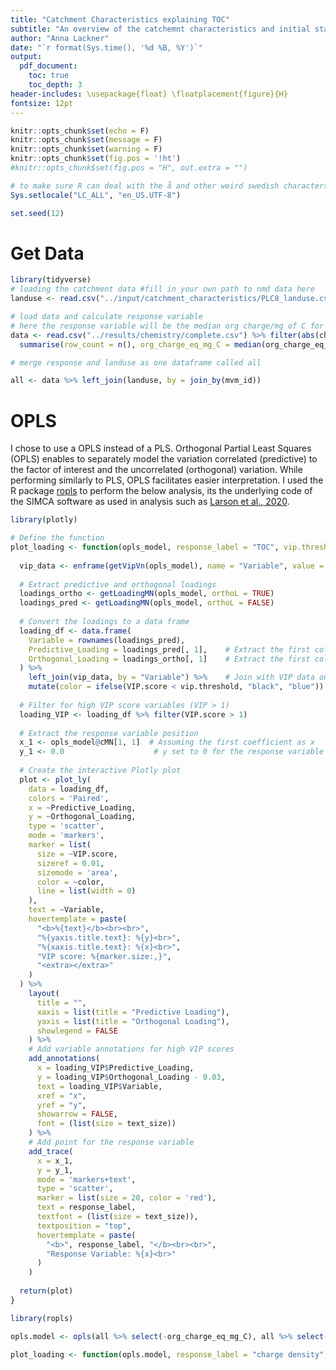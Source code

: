 ---
title: "Catchment Characteristics explaining TOC"
subtitle: "An overview of the catchemnt characteristics and initial statistics run for explaing TOC concentrations in the SMED brownification project " 
author: "Anna Lackner"
date: "`r format(Sys.time(), '%d %B, %Y')`"
output:
  pdf_document:
    toc: true
    toc_depth: 3
header-includes: \usepackage{float} \floatplacement{figure}{H}
fontsize: 12pt
---

```{r, echo = F, results = FALSE, include = F}
knitr::opts_chunk$set(echo = F)
knitr::opts_chunk$set(message = F)
knitr::opts_chunk$set(warning = F)
knitr::opts_chunk$set(fig.pos = '!ht')
#knitr::opts_chunk$set(fig.pos = "H", out.extra = "")

# to make sure R can deal with the å and other weird swedish characters
Sys.setlocale("LC_ALL", "en_US.UTF-8")

set.seed(12)
```

\newpage

# Get Data

```{r}
library(tidyverse)
# loading the catchment data #fill in your own path to nmd data here
landuse <- read.csv("../input/catchment_characteristics/PLC8_landuse.csv")
```

```{r}
# load data and calculate response variable
# here the response variable will be the median org charge/mg of C for any stations that has more than 10 samples 
data <- read.csv("../results/chemistry/complete.csv") %>% filter(abs(charge_diff) < 0.5) %>% select(mvm_id, org_charge_eq_mg_C) %>% group_by(mvm_id) %>%
  summarise(row_count = n(), org_charge_eq_mg_C = median(org_charge_eq_mg_C)) %>% filter (row_count > 10) %>% select(-row_count)

# merge response and landuse as one dataframe called all

all <- data %>% left_join(landuse, by = join_by(mvm_id))

```


# OPLS

I chose to use a OPLS instead of a PLS. Orthogonal Partial Least Squares (OPLS) enables to separately model the variation correlated (predictive) to the factor of interest and the uncorrelated (orthogonal) variation. While performing similarly to PLS, OPLS facilitates easier interpretation. I used the R package [ropls](https://rdrr.io/bioc/ropls/man/opls.html) to perform the below analysis, its the underlying code of the SIMCA software as used in analysis such as [Larson et al., 2020](https://hess.copernicus.org/articles/26/4837/2022/).



```{r}
library(plotly)

# Define the function
plot_loading <- function(opls_model, response_label = "TOC", vip.threshold = 1.0, text_size = 12) {
  
  vip_data <- enframe(getVipVn(opls_model), name = "Variable", value = "VIP.score")
  
  # Extract predictive and orthogonal loadings
  loadings_ortho <- getLoadingMN(opls_model, orthoL = TRUE)
  loadings_pred <- getLoadingMN(opls_model, orthoL = FALSE)
  
  # Convert the loadings to a data frame
  loading_df <- data.frame(
    Variable = rownames(loadings_pred), 
    Predictive_Loading = loadings_pred[, 1],    # Extract the first column for predictive loading
    Orthogonal_Loading = loadings_ortho[, 1]    # Extract the first column for orthogonal loading
  ) %>% 
    left_join(vip_data, by = "Variable") %>%    # Join with VIP data on variable name
    mutate(color = ifelse(VIP.score < vip.threshold, "black", "blue"))
  
  # Filter for high VIP score variables (VIP > 1)
  loading_VIP <- loading_df %>% filter(VIP.score > 1)
  
  # Extract the response variable position
  x_1 <- opls_model@cMN[1, 1]  # Assuming the first coefficient as x
  y_1 <- 0.0                    # y set to 0 for the response variable
  
  # Create the interactive Plotly plot
  plot <- plot_ly(
    data = loading_df,
    colors = 'Paired',
    x = ~Predictive_Loading,
    y = ~Orthogonal_Loading,
    type = 'scatter',
    mode = 'markers',
    marker = list(
      size = ~VIP.score, 
      sizeref = 0.01,
      sizemode = 'area',
      color = ~color, 
      line = list(width = 0)
    ),
    text = ~Variable,
    hovertemplate = paste(
      "<b>%{text}</b><br><br>",
      "%{yaxis.title.text}: %{y}<br>",
      "%{xaxis.title.text}: %{x}<br>",
      "VIP score: %{marker.size:,}",
      "<extra></extra>"
    )
  ) %>%
    layout(
      title = "",
      xaxis = list(title = "Predictive Loading"),
      yaxis = list(title = "Orthogonal Loading"), 
      showlegend = FALSE
    ) %>% 
    # Add variable annotations for high VIP scores
    add_annotations(
      x = loading_VIP$Predictive_Loading,
      y = loading_VIP$Orthogonal_Loading - 0.03,
      text = loading_VIP$Variable,
      xref = "x",
      yref = "y",
      showarrow = FALSE,
      font = (list(size = text_size))
    ) %>% 
    # Add point for the response variable
    add_trace(
      x = x_1,
      y = y_1,
      mode = 'markers+text',
      type = 'scatter',
      marker = list(size = 20, color = 'red'),
      text = response_label,
      textfont = (list(size = text_size)),
      textposition = "top",
      hovertemplate = paste(
        "<b>", response_label, "</b><br><br>",
        "Response Variable: %{x}<br>"
      )
    ) 
  
  return(plot)
}
```


```{r}
library(ropls)

opls.model <- opls(all %>% select(-org_charge_eq_mg_C), all %>% select(org_charge_eq_mg_C), orthoI = 1, predI = 1)
```

```{r}
plot_loading <- function(opls.model, response_label = "charge density", vip.threshold = 1.0, text_size = 12)
```
